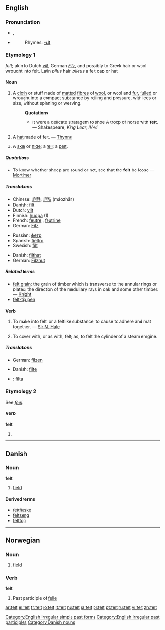 {{wikipedia|dab=felt}}
==English==

{{rank|best|word|light|248|felt|since|use|used}}

===Pronunciation===
*{{IPA|/fεlt/}}, {{SAMPA|/fElt/}}
*{{audio|en-us-felt.ogg|Audio (US)}}
*:Rhymes: [[Rhymes:English:-ɛlt|-ɛlt]]

===Etymology 1===
{{OE.}} ''felt''; akin to Dutch ''[[vilt]]'', German ''[[Filz]]'', and possibly to Greek hair or wool wrought into felt, Latin ''[[pilus]]'' hair, ''[[pileus]]'' a felt cap or hat.

====Noun====
{{wikipedia}}
{{en-noun|-}}

# A [[cloth]] or stuff made of [[mat]]ted [[fibre]]s of [[wool]], or wool and [[fur]], [[full]]ed or wrought into a compact substance by rolling and pressure, with lees or size, without spinning or weaving.
#:'''Quotations'''
#:*It were a delicate stratagem to shoe A troop of horse with '''felt'''. &mdash; Shakespeare, ''King Lear, IV-vi''
# A [[hat]] made of felt. &mdash; [[Thynne]]
# {{obsolete}} A [[skin]] or [[hide]]; a [[fell]]; a [[pelt]].

=====Quotations=====
*To know whether sheep are sound or not, see that the '''felt''' be loose &mdash; [[Mortimer]]

=====Translations=====
{{trans-top|cloth made of matted fibres of wool}}
*Chinese: [[毛氈]], [[毛毡]] (máozhān)
*Danish: [[filt]] {{n}}
*Dutch: [[vilt]] {{n}}
*Finnish: [[huopa]] (1)
*French: [[feutre]] {{m}}, [[feutrine]] {{f}}
*German: [[Filz]] {{n}}
{{trans-mid}}
*Russian: [[фетр]] {{m}}
*Spanish: [[fieltro]] {{m}}
*Swedish: [[filt]] {{c}}
{{trans-bottom}}

{{trans-top|hat made of felt}}
*Danish: [[filthat]] {{c}}
*German: [[Filzhut]] {{m}}
{{trans-mid}}
{{trans-bottom}}

=====Related terms=====
*[[felt grain]]: the grain of timber which is transverse to the annular rings or plates; the direction of the medullary rays in oak and some other timber. &mdash; [[Knight]]
*[[felt-tip pen]]

====Verb====
{{en-verb}}
# {{transitive}} To make into felt, or a feltlike substance; to cause to adhere and mat together. &mdash; [[Sir M. Hale]]
# {{transitive}} To cover with, or as with, felt; as, to felt the cylinder of a steam emgine.

=====Translations=====
{{trans-top|make into felt}}
*German: [[filzen]]
{{trans-mid}}
{{trans-bottom}}

{{trans-top|cover with felt}}
*Danish: [[filte]]
{{trans-mid}}
{{trans-bottom}}

{{checktrans}}
*{{ttbc|Swedish}}: [[filta]]

===Etymology 2===
See ''[[feel]]''.

====Verb====
'''felt'''
# {{past of|feel}}

[[Category:English irregular simple past forms]]
[[Category:English irregular past participles]]

----

==Danish==

===Noun===
'''felt''' {{n}}

# [[field]]

====Derived terms====
*[[feltflaske]] {{c}}
*[[feltseng]] {{c}}
*[[felttog]] {{n}}

[[Category:Danish nouns]]

----

==Norwegian==

===Noun===
{{no-noun-n1}}

# [[field]]

===Verb===
'''felt'''

# Past participle of [[felle]]

[[ar:felt]]
[[el:felt]]
[[fr:felt]]
[[io:felt]]
[[it:felt]]
[[hu:felt]]
[[ja:felt]]
[[pl:felt]]
[[pt:felt]]
[[ru:felt]]
[[vi:felt]]
[[zh:felt]]